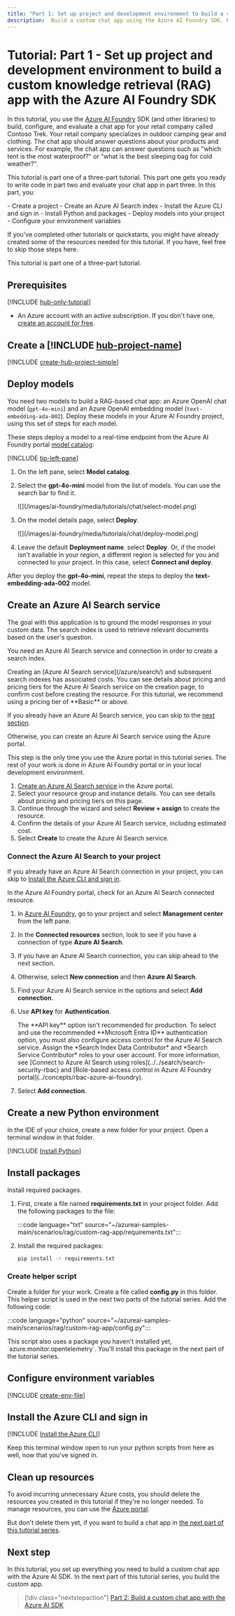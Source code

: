 ```yaml
---
title: "Part 1: Set up project and development environment to build a custom knowledge retrieval (RAG) app"
description:  Build a custom chat app using the Azure AI Foundry SDK. Part 1 of a 3-part tutorial series, which shows how to create the resources you need for parts 2 and 3.
---
```


# Tutorial:  Part 1 - Set up project and development environment to build a custom knowledge retrieval (RAG) app with the Azure AI Foundry SDK

In this tutorial, you use the [Azure AI Foundry](https://ai.azure.com/?cid=learnDocs) SDK (and other libraries) to build, configure, and evaluate a chat app for your retail company called Contoso Trek. Your retail company specializes in outdoor camping gear and clothing. The chat app should answer questions about your products and services. For example, the chat app can answer questions such as "which tent is the most waterproof?" or "what is the best sleeping bag for cold weather?".

This tutorial is part one of a three-part tutorial.  This part one gets you ready to write code in part two and evaluate your chat app in part three. In this part, you:

<Check>
- Create a project
- Create an Azure AI Search index
- Install the Azure CLI and sign in
- Install Python and packages
- Deploy models into your project
- Configure your environment variables
</Check>

If you've completed other tutorials or quickstarts, you might have already created some of the resources needed for this tutorial. If you have, feel free to skip those steps here.

This tutorial is part one of a three-part tutorial.

## Prerequisites

[!INCLUDE [hub-only-tutorial](../includes/hub-only-tutorial)]

* An Azure account with an active subscription. If you don't have one, [create an account for free](https://azure.microsoft.com/free/?WT.mc_id=A261C142F).


## Create a [!INCLUDE [hub-project-name](../includes/hub-project-name)]

[!INCLUDE [create-hub-project-simple](../includes/create-hub-project-simple)]

## Deploy models

You need two models to build a RAG-based chat app: an Azure OpenAI chat model (`gpt-4o-mini`) and an Azure OpenAI embedding model (`text-embedding-ada-002`). Deploy these models in your Azure AI Foundry project, using this set of steps for each model.

These steps deploy a model to a real-time endpoint from the Azure AI Foundry portal [model catalog](../how-to/model-catalog-overview):

[!INCLUDE [tip-left-pane](../includes/tip-left-pane)]

1. On the left pane, select **Model catalog**.
1. Select the **gpt-4o-mini** model from the list of models. You can use the search bar to find it. 

    <Frame>
        ![](/images/ai-foundry/media/tutorials/chat/select-model.png)
    </Frame>

1. On the model details page, select **Deploy**.

    <Frame>
        ![](/images/ai-foundry/media/tutorials/chat/deploy-model.png)
    </Frame>

1. Leave the default **Deployment name**. select **Deploy**.  Or, if the model isn't available in your region, a different region is selected for you and connected to your project.  In this case, select **Connect and deploy**.

After you deploy the **gpt-4o-mini**, repeat the steps to deploy the **text-embedding-ada-002** model.

## <a name="create-search"></a> Create an Azure AI Search service

The goal with this application is to ground the model responses in your custom data. The search index is used to retrieve relevant documents based on the user's question.

You need an Azure AI Search service and connection in order to create a search index.

<Note>
Creating an [Azure AI Search service](/azure/search/) and subsequent search indexes has associated costs. You can see details about pricing and pricing tiers for the Azure AI Search service on the creation page, to confirm cost before creating the resource. For this tutorial, we recommend using a pricing tier of **Basic** or above.
</Note>

If you already have an Azure AI Search service, you can skip to the [next section](#connect).

Otherwise, you can create an Azure AI Search service using the Azure portal. 

<Tip>
This step is the only time you use the Azure portal in this tutorial series.  The rest of your work is done in Azure AI Foundry portal or in your local development environment.
</Tip>

1. [Create an Azure AI Search service](https://portal.azure.com/#create/Microsoft.Search) in the Azure portal.
1. Select your resource group and instance details. You can see details about pricing and pricing tiers on this page.
1. Continue through the wizard and select **Review + assign** to create the resource.
1. Confirm the details of your Azure AI Search service, including estimated cost.
1. Select **Create** to create the Azure AI Search service.

### <a name="connect"></a>Connect the Azure AI Search to your project

If you already have an Azure AI Search connection in your project, you can skip to [Install the Azure CLI and sign in](#installs).

In the Azure AI Foundry portal, check for an Azure AI Search connected resource.

1. In [Azure AI Foundry](https://ai.azure.com/?cid=learnDocs), go to your project and select **Management center** from the left pane.
1. In the **Connected resources** section, look to see if you have a connection of type **Azure AI Search**.
1. If you have an Azure AI Search connection, you can skip ahead to the next section.
1. Otherwise, select **New connection** and then **Azure AI Search**.
1. Find your Azure AI Search service in the options and select **Add connection**.
1. Use **API key** for **Authentication**.

    <Info>
    The **API key** option isn't recommended for production. To select and use the recommended **Microsoft Entra ID** authentication option, you must also configure access control for the Azure AI Search service. Assign the *Search Index Data Contributor* and *Search Service Contributor* roles to your user account. For more information, see [Connect to Azure AI Search using roles](../../search/search-security-rbac) and [Role-based access control in Azure AI Foundry portal](../concepts/rbac-azure-ai-foundry).
    </Info>

1. Select **Add connection**.  


## Create a new Python environment

In the IDE of your choice, create a new folder for your project.  Open a terminal window in that folder.

[!INCLUDE [Install Python](../includes/install-python)]

## Install packages

Install required packages.

1. First, create a file named **requirements.txt** in your project folder. Add the following packages to the file:

    :::code language="txt" source="~/azureai-samples-main/scenarios/rag/custom-rag-app/requirements.txt":::

1. Install the required packages:

    ```bash
    pip install -r requirements.txt
    ```

### Create helper script

Create a folder for your work. Create a file called **config.py** in this folder. This helper script is used in the next two parts of the tutorial series. Add the following code:

:::code language="python" source="~/azureai-samples-main/scenarios/rag/custom-rag-app/config.py":::

<Note>
This script also uses a package you haven't installed yet, `azure.monitor.opentelemetry`.  You'll install this package in the next part of the tutorial series.
</Note>

## Configure environment variables

[!INCLUDE [create-env-file](../includes/create-env-file-tutorial)]

## <a name="installs"></a> Install the Azure CLI and sign in 

[!INCLUDE [Install the Azure CLI](../includes/install-cli)]

Keep this terminal window open to run your python scripts from here as well, now that you've signed in.

## Clean up resources

To avoid incurring unnecessary Azure costs, you should delete the resources you created in this tutorial if they're no longer needed. To manage resources, you can use the [Azure portal](https://portal.azure.com?azure-portal=true).

But don't delete them yet, if you want to build a chat app in [the next part of this tutorial series](copilot-sdk-build-rag).

## Next step

In this tutorial, you set up everything you need to build a custom chat app with the Azure AI SDK. In the next part of this tutorial series, you build the custom app.

> [!div class="nextstepaction"]
> [Part 2: Build a custom chat app with the Azure AI SDK](copilot-sdk-build-rag)
